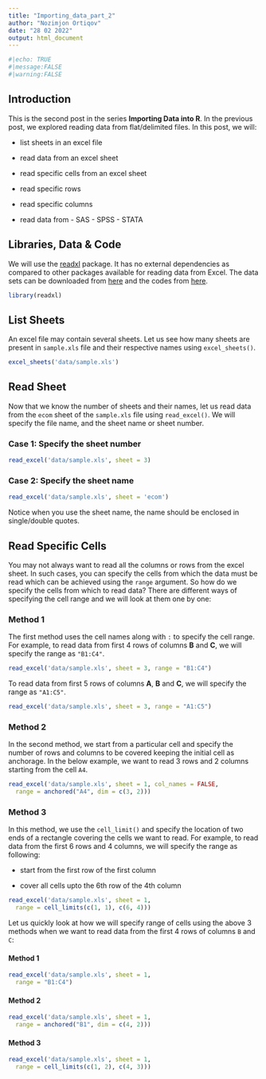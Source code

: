 ```yaml
---
title: "Importing_data_part_2"
author: "Nozimjon Ortiqov"
date: "28 02 2022"
output: html_document
---
```


```r
#|echo: TRUE
#|message:FALSE
#|warning:FALSE
```

## Introduction

This is the second post in the series **Importing Data into R**. In the previous post, we explored reading data from flat/delimited files. In this post, we will:

-   list sheets in an excel file
  
-   read data from an excel sheet

-   read specific cells from an excel sheet

-   read specific rows

-   read specific columns

-   read data from - SAS - SPSS - STATA

## Libraries, Data & Code

We will use the [readxl](http://readr.tidyverse.org/index.html) package. It has no external dependencies as compared to other packages available for reading data from Excel. The data sets can be downloaded from [here](https://github.com/rsquaredacademy/datasets) and the codes from [here](https://gist.github.com/aravindhebbali/65dc2af57b8eda098f2b878095c5aaa4).

```r
library(readxl) 
```

## List Sheets

An excel file may contain several sheets. Let us see how many sheets are present in `sample.xls` file and their respective names using `excel_sheets()`.

```r
excel_sheets('data/sample.xls')
```

## Read Sheet

Now that we know the number of sheets and their names, let us read data from the `ecom` sheet of the `sample.xls` file using `read_excel()`. We will specify the file name, and the sheet name or sheet number.

### Case 1: Specify the sheet number

```r
read_excel('data/sample.xls', sheet = 3) 
```

### Case 2: Specify the sheet name

```r
read_excel('data/sample.xls', sheet = 'ecom')
```

Notice when you use the sheet name, the name should be enclosed in single/double quotes.

## Read Specific Cells

You may not always want to read all the columns or rows from the excel sheet. In such cases, you can specify the cells from which the data must be read which can be achieved using the `range` argument. So how do we specify the cells from which to read data? There are different ways of specifying the cell range and we will look at them one by one:

### Method 1

The first method uses the cell names along with `:` to specify the cell range. For example, to read data from first 4 rows of columns **B** and **C**, we will specify the range as `"B1:C4"`.

```r
read_excel('data/sample.xls', sheet = 3, range = "B1:C4")
```

To read data from first 5 rows of columns **A**, **B** and **C**, we will specify the range as `"A1:C5"`.

```r
read_excel('data/sample.xls', sheet = 3, range = "A1:C5")
```

### Method 2

In the second method, we start from a particular cell and specify the number of rows and columns to be covered keeping the initial cell as anchorage. In the below example, we want to read 3 rows and 2 columns starting from the cell `A4`.

```r
read_excel('data/sample.xls', sheet = 1, col_names = FALSE,
  range = anchored("A4", dim = c(3, 2)))

```

### Method 3

In this method, we use the `cell_limit()` and specify the location of two ends of a rectangle covering the cells we want to read. For example, to read data from the first 6 rows and 4 columns, we will specify the range as following:

-   start from the first row of the first column

-   cover all cells upto the 6th row of the 4th column

```r
read_excel('data/sample.xls', sheet = 1,
  range = cell_limits(c(1, 1), c(6, 4))) 
```

Let us quickly look at how we will specify range of cells using the above 3 methods when we want to read data from the first 4 rows of columns `B` and `C`:

#### Method 1

```r

read_excel('data/sample.xls', sheet = 1,
  range = "B1:C4")
```

#### Method 2

```r

read_excel('data/sample.xls', sheet = 1,
  range = anchored("B1", dim = c(4, 2)))
```

#### Method 3

```r

read_excel('data/sample.xls', sheet = 1,
  range = cell_limits(c(1, 2), c(4, 3)))
```
